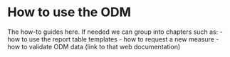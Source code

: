 # How to use the ODM

The how-to guides here. If needed we can group into chapters such as:
- how to use the report table templates
- how to request a new measure
- how to validate ODM data (link to that web documentation)